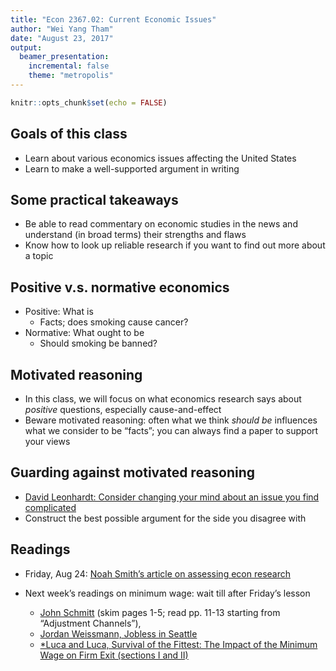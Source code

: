```yaml
---
title: "Econ 2367.02: Current Economic Issues"
author: "Wei Yang Tham"
date: "August 23, 2017"
output: 
  beamer_presentation:
    incremental: false
    theme: "metropolis"
---
```


```r
knitr::opts_chunk$set(echo = FALSE)
```

## Goals of this class
- Learn about various economics issues affecting the United States
- Learn to make a well-supported argument in writing

## Some practical takeaways
- Be able to read commentary on economic studies in the news and understand (in broad terms) their strengths and flaws
- Know how to look up reliable research if you want to find out more about a topic

## Positive v.s. normative economics
- Positive: What is
    + Facts; does smoking cause cancer?
- Normative: What ought to be
    + Should smoking be banned?
    
## Motivated reasoning
- In this class, we will focus on what economics research says about *positive* questions, especially cause-and-effect
- Beware motivated reasoning: often what we think *should be* influences what we consider to be "facts"; you can always find a paper to support your views

## Guarding against motivated reasoning
- [David Leonhardt: Consider changing your mind about an issue you find complicated](https://www.nytimes.com/2017/07/18/opinion/a-summer-project-to-nourish-your-political-soul.html)
- Construct the best possible argument for the side you disagree with 

## Readings
- Friday, Aug 24: [Noah Smith's article on assessing econ research](https://www.bloomberg.com/view/articles/2017-03-21/how-to-give-a-cool-appraisal-to-hot-economics-studies)

- Next week's readings on minimum wage: wait till after Friday's lesson
    + [John Schmitt](http://cepr.net/documents/publications/min-wage-2013-02.pdf) (skim pages 1-5; read pp. 11-13 starting from "Adjustment Channels"), 
    + [Jordan Weissmann, Jobless in Seattle](http://www.slate.com/articles/business/moneybox/2014/05/seattle_might_raise_its_minimum_wage_to_15_this_is_not_a_good_idea.html)
    + [\*Luca and Luca, Survival of the Fittest: The Impact of the Minimum Wage on Firm Exit (sections I and II)](http://www.hbs.edu/faculty/Publication%20Files/MW_Exit_7a89f82f-b2fa-42f2-9a0e-f8a61e95b679.pdf)

